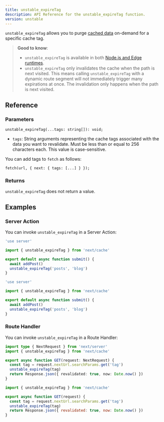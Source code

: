 ```yaml
---
title: unstable_expireTag
description: API Reference for the unstable_expireTag function.
version: unstable
---
```


`unstable_expireTag` allows you to purge [cached data](/docs/app/building-your-application/caching) on-demand for a specific cache tag.

> **Good to know**:
>
> - `unstable_expireTag` is available in both [Node.js and Edge runtimes](/docs/app/building-your-application/rendering/edge-and-nodejs-runtimes).
> - `unstable_expireTag` only invalidates the cache when the path is next visited. This means calling `unstable_expireTag` with a dynamic route segment will not immediately trigger many expirations at once. The invalidation only happens when the path is next visited.

## Reference

### Parameters

```tsx
unstable_expireTag(...tags: string[]): void;
```

- `tags`: String arguments representing the cache tags associated with the data you want to revalidate. Must be less than or equal to 256 characters each. This value is case-sensitive.

You can add tags to `fetch` as follows:

```tsx
fetch(url, { next: { tags: [...] } });
```

### Returns

`unstable_expireTag` does not return a value.

## Examples

### Server Action

You can invoke `unstable_expireTag` in a Server Action:

```ts filename="app/actions.ts" switcher
'use server'

import { unstable_expireTag } from 'next/cache'

export default async function submit() {
  await addPost()
  unstable_expireTag('posts', 'blog')
}
```

```js filename="app/actions.js" switcher
'use server'

import { unstable_expireTag } from 'next/cache'

export default async function submit() {
  await addPost()
  unstable_expireTag('posts', 'blog')
}
```

### Route Handler

You can invoke `unstable_expireTag` in a Route Handler:

```ts filename="app/api/revalidate/route.ts" switcher
import type { NextRequest } from 'next/server'
import { unstable_expireTag } from 'next/cache'

export async function GET(request: NextRequest) {
  const tag = request.nextUrl.searchParams.get('tag')
  unstable_expireTag(tag)
  return Response.json({ revalidated: true, now: Date.now() })
}
```

```js filename="app/api/revalidate/route.js" switcher
import { unstable_expireTag } from 'next/cache'

export async function GET(request) {
  const tag = request.nextUrl.searchParams.get('tag')
  unstable_expireTag(tag)
  return Response.json({ revalidated: true, now: Date.now() })
}
```
